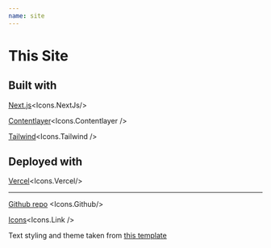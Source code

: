 ```yaml
---
name: site
---
```


# This Site

## Built with

[Next.js](https://nextjs.org/)<Icons.NextJs/>

[Contentlayer](https://www.contentlayer.dev/)<Icons.Contentlayer />

[Tailwind](https://tailwindcss.com/)<Icons.Tailwind />

## Deployed with

[Vercel](https://vercel.com)<Icons.Vercel/>

---

[Github repo](https://github.com/mattgrunwald/roadtrip-blog) <Icons.Github/>

[Icons](https://reactsvgicons.com/)<Icons.Link />

Text styling and theme taken from [this template](https://github.com/shadcn/next-contentlayer)
